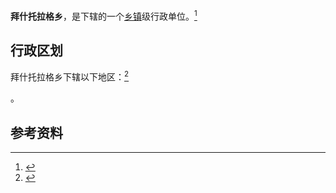 {{中国乡级行政区|65/32/24/207/000}}

'''拜什托拉格乡'''，是{{PRC admin/fullname|65/32/24/207/000|3}}下辖的一个[[乡镇|乡镇]]级行政单位。<ref>{{PRC admin/ref sgc|{{PRC admin/parent|65/32/24/207/000}}}}</ref>

== 行政区划 ==

拜什托拉格乡下辖以下地区：<ref>{{PRC admin/ref sgc|65/32/24/207/000}}</ref>

{{PRC admin/children|65/32/24/207/000}}。

== 参考资料 ==

{{reflist}}

{{行政区划小作品}}
{{PRC admin/navcat|65/32/24/207/000}}